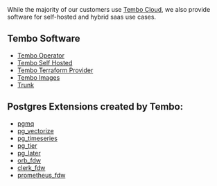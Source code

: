 
<Callout variant='tip'>
	While the majority of our customers use <a href="https://cloud.tembo.io">Tembo Cloud</a>,
	we also provide software for self-hosted and hybrid saas use cases.
</Callout>

## Tembo Software

* <a href="/docs/product/software/tembo-operator/overview">Tembo Operator</a>
* <a href="/docs/product/software/tembo-self-hosted/overview">Tembo Self Hosted</a>
* <a href="https://github.com/tembo-io/terraform-provider-tembo">Tembo Terraform Provider</a>
* <a href="https://github.com/tembo-io/tembo-images">Tembo Images</a>
* <a href="https://github.com/tembo-io/trunk">Trunk</a>

## Postgres Extensions created by Tembo:

* <a href="https://github.com/tembo-io/pgmq">pgmq</a>
* <a href="https://github.com/tembo-io/pg_vectorize">pg_vectorize</a>
* <a href="https://github.com/tembo-io/pg_timeseries">pg_timeseries</a>
* <a href="https://github.com/tembo-io/pg_tier">pg_tier</a>
* <a href="https://github.com/tembo-io/pg_later">pg_later</a>
* <a href="https://github.com/tembo-io/orb_fdw">orb_fdw</a>
* <a href="https://github.com/tembo-io/clerk_fdw">clerk_fdw</a>
* <a href="https://github.com/tembo-io/prometheus_fdw">prometheus_fdw</a>
